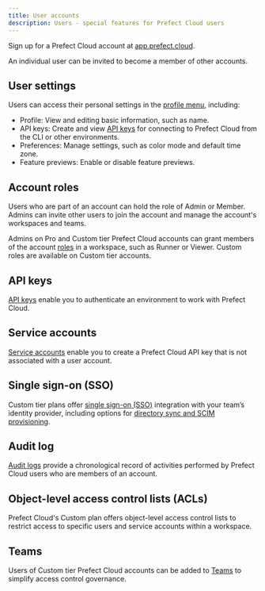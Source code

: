 ```yaml
---
title: User accounts
description: Users - special features for Prefect Cloud users
---
```


Sign up for a Prefect Cloud account at [app.prefect.cloud](https://app.prefect.cloud).

An individual user can be invited to become a member of other accounts.

## User settings

Users can access their personal settings in the [profile menu](https://app.prefect.cloud/my/profile), including:

- Profile: View and editing basic information, such as name.
- API keys: Create and view [API keys](/3.0rc/cloud/manage-users/api-keys/) for connecting to Prefect Cloud from the CLI or other environments.
- Preferences: Manage settings, such as color mode and default time zone.
- Feature previews: Enable or disable feature previews.

## Account roles

Users who are part of an account can hold the role of Admin or Member.
Admins can invite other users to join the account and manage the account's workspaces and teams.

Admins on Pro and Custom tier Prefect Cloud accounts can grant members of the account [roles](/3.0rc/cloud/manage-users/manage-roles/) in a workspace, such as Runner or Viewer.
Custom roles are available on Custom tier accounts.

## API keys

[API keys](/3.0rc/cloud/manage-users/api-keys/) enable you to authenticate an environment to work with Prefect Cloud.

## Service accounts <span class="badge pro"></span> <span class="badge custom"></span>

[Service accounts](/3.0rc/cloud/manage-users/service-accounts/) enable you to create a Prefect Cloud API key that is not associated with a user account.

## Single sign-on (SSO) <span class="badge pro"></span> <span class="badge custom"></span>

Custom tier plans offer [single sign-on (SSO)](/3.0rc/cloud/manage-users/configure-sso/) integration with your team’s identity provider, including options for [directory sync and SCIM provisioning](/3.0rc/cloud/manage-users/configure-sso/#directory-sync).

## Audit log <span class="badge pro"></span> <span class="badge custom"></span>

[Audit logs](/3.0rc/cloud/manage-users/audit-logs/) provide a chronological record of activities performed by Prefect Cloud users who are members of an account.

## Object-level access control lists (ACLs) <span class="badge custom"></span>

Prefect Cloud's Custom plan offers object-level access control lists to restrict access to specific users and service accounts within a workspace.

## Teams <span class="badge custom"></span>

Users of Custom tier Prefect Cloud accounts can be added to [Teams](/3.0rc/cloud/manage-users/manage-teams/) to simplify access control governance.

